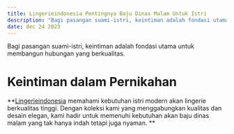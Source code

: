 ---
title: Lingerieindonesia Pentingnya Baju Dinas Malam Untuk Istri
description: "Bagi pasangan suami-istri, keintiman adalah fondasi utama untuk membangun hubungan yang berkualitas."
date: dec 24 2023
---
Bagi pasangan suami-istri, keintiman adalah fondasi utama untuk membangun hubungan yang berkualitas.
# Keintiman dalam Pernikahan
**[Lingerieindonesia](http://bajudinasmalam.id) memahami kebutuhan istri modern akan lingerie berkualitas tinggi. Dengan koleksi kami yang menggabungkan kualitas dan desain elegan, kami hadir untuk memenuhi kebutuhan akan baju dinas malam yang tak hanya indah tetapi juga nyaman.
**